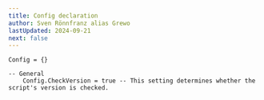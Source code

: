 ```yaml
---
title: Config declaration
author: Sven Rönnfranz alias Grewo
lastUpdated: 2024-09-21
next: false
---
```


<head>
  <link rel="stylesheet" href="./../src/assets/css/pagestyle.css" />
</head>

```
Config = {}

-- General
    Config.CheckVersion = true -- This setting determines whether the script's version is checked.
```
